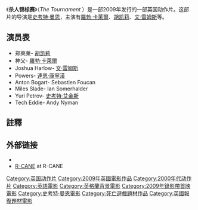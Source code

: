 {{Link style|time=2015-12-11T11:12:07+00:00}}
{{noteTA
|G1=Movie
|G2=Show
|T=zh-tw:玩命錦標賽;zh-cn:杀人锦标赛;zh-hk:殺手錦標賽;
}}
{{Infobox Film
| name           = 杀人锦标赛
| original_name  = The Tournament
| image          = 杀人锦标赛.jpg
| caption        = 电影海报
| director       = [[史考特·曼恩|史考特·曼恩]]
| producer       = Gina Fegan<br />Glenn M. Stewart<br />Keith Bell
| writer         = Jonathan Frank<br/>Nick Rowntree<br>[[:en:Gary_Young_(screenwriter)|Gary Young]]
| starring       = [[羅勃·卡萊爾|羅勃·卡萊爾]]<br/>[[胡凯莉|胡凯莉]]<br/>[[文·雷姆斯|文·雷姆斯]]<br/>[[:en:Sebastien_Foucan|Sebastien Foucan]]<br/>[[連恩·康寧漢|連恩·康寧漢]]<br/>[[:en:Ian_Somerhalder|Ian Somerhalder]]<br/>[[史考特·艾金斯|史考特·艾金斯]]
| music          = [[:en:Laura_Karpman|Laura Karpman]]
| cinematography = Emil Topuzov
| editing        = [[Rob_Hall|Rob Hall]]
| distributor    = AV Pictures (worldwide)<br/>[[:en:Entertainment_Film_Distributors|Entertainment Film Distributors]] 
| released       = 2009年10月20日
| runtime        = 97 分鐘
| country        = {{UK}}
| awards         = 
| language       = [[英語|英語]]
| budget         = $8 million<ref>{{cite web|url=https://www.imdb.com/title/tt0471041/|title=The Tournament|date=25 July 2010|publisher=|via=www.imdb.com|access-date=2020-03-24|archive-date=2021-01-26|archive-url=https://web.archive.org/web/20210126125728/http://www.imdb.com/title/tt0471041/|dead-url=no}}</ref>
| gross          = $493,459<ref>{{cite web|url=http://www.boxofficemojo.com/movies/intl/?page=&view=bycountry&id=_fTHETOURNAMENT02|title=The Tournament (2009)|website=www.boxofficemojo.com|access-date=2020-03-24|archive-date=2018-05-24|archive-url=https://web.archive.org/web/20180524151340/http://www.boxofficemojo.com/movies/intl/?page=&view=bycountry&id=_fTHETOURNAMENT02|dead-url=no}}</ref>
| preceded_by    = 
| followed_by    = 
| amg_id         = 
| imdb_id        = 0471041
| cn_name        = 杀人锦标赛
| hk_name        = 殺手錦標賽
| tw_name        = 玩命錦標賽
}}
《'''杀人锦标赛'''》（''The Tournament'' ）是一部2009年发行的一部英国动作片。这部片的导演是[[史考特·曼恩|史考特·曼恩]]，主演有[[羅勃·卡萊爾|羅勃·卡萊爾]]、[[胡凯莉|胡凯莉]]、[[文·雷姆斯|文·雷姆斯]]等。

==演员表==
*郑莱莱- [[胡凯莉|胡凯莉]] 
*神父- [[羅勃·卡萊爾|羅勃·卡萊爾]]
*Joshua Harlow- [[文·雷姆斯|文·雷姆斯]]
*Powers- [[連恩·康寧漢|連恩·康寧漢]] 
*Anton Bogart- Sebastien Foucan 
*Miles Slade- Ian Somerhalder
*Yuri Petrov- [[史考特·艾金斯|史考特·艾金斯]]
*Tech Eddie- Andy Nyman

==註釋==
{{reflist}}

==外部链接==
* {{imdb title|id=0471041|title=The Tournament}}
* [http://www.r-cane.com  R-CANE] {{Wayback|url=http://www.r-cane.com/ |date=20170911233925 }} at R-CANE

{{Scott Mann}}

{{DEFAULTSORT:Tournament, The}}
[[Category:英国动作片|Category:英国动作片]]
[[Category:2009年英國電影作品|Category:2009年英國電影作品]]
[[Category:2000年代动作片|Category:2000年代动作片]]
[[Category:英語電影|Category:英語電影]]
[[Category:英格蘭背景電影|Category:英格蘭背景電影]]
[[Category:2009年錄影帶首映電影|Category:2009年錄影帶首映電影]]
[[Category:史考特·曼恩電影|Category:史考特·曼恩電影]]
[[Category:死亡遊戲題材作品|Category:死亡遊戲題材作品]]
[[Category:英國報復題材電影|Category:英國報復題材電影]]